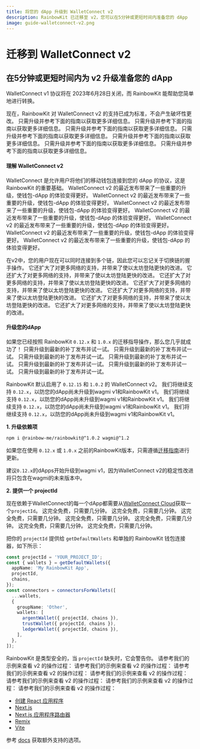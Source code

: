 ```yaml
---
title: 将您的 dApp 升级到 WalletConnect v2
description: RainbowKit 已迁移至 v2，您可以在5分钟或更短时间内准备您的 dApp
image: guide-walletconnect-v2.png
---
```


# 迁移到 WalletConnect v2

## 在5分钟或更短时间内为 v2 升级准备您的 dApp

WalletConnect v1 协议将在 2023年6月28日关闭，而 RainbowKit 能帮助您简单地进行转换。

现在，RainbowKit 对 WalletConnect v2 的支持已成为标准，不会产生破坏性更改。 只需升级并参考下面的指南以获取更多详细信息。 只需升级并参考下面的指南以获取更多详细信息。 只需升级并参考下面的指南以获取更多详细信息。 只需升级并参考下面的指南以获取更多详细信息。 只需升级并参考下面的指南以获取更多详细信息。 只需升级并参考下面的指南以获取更多详细信息。 只需升级并参考下面的指南以获取更多详细信息。

#### 理解 WalletConnect v2

WalletConnect 是允许用户将他们的移动钱包连接到您的 dApp 的协议，这是 RainbowKit 的重要基础。 WalletConnect v2 的最近发布带来了一些重要的升级，使钱包-dApp 的体验变得更好。 WalletConnect v2 的最近发布带来了一些重要的升级，使钱包-dApp 的体验变得更好。 WalletConnect v2 的最近发布带来了一些重要的升级，使钱包-dApp 的体验变得更好。 WalletConnect v2 的最近发布带来了一些重要的升级，使钱包-dApp 的体验变得更好。 WalletConnect v2 的最近发布带来了一些重要的升级，使钱包-dApp 的体验变得更好。 WalletConnect v2 的最近发布带来了一些重要的升级，使钱包-dApp 的体验变得更好。 WalletConnect v2 的最近发布带来了一些重要的升级，使钱包-dApp 的体验变得更好。

在v2中，您的用户现在可以同时连接到多个链，因此您可以忘记关于切换链的握手操作。 它还扩大了对更多网络的支持，并带来了使以太坊登陆更快的改进。 它还扩大了对更多网络的支持，并带来了使以太坊登陆更快的改进。 它还扩大了对更多网络的支持，并带来了使以太坊登陆更快的改进。 它还扩大了对更多网络的支持，并带来了使以太坊登陆更快的改进。 它还扩大了对更多网络的支持，并带来了使以太坊登陆更快的改进。 它还扩大了对更多网络的支持，并带来了使以太坊登陆更快的改进。 它还扩大了对更多网络的支持，并带来了使以太坊登陆更快的改进。

#### 升级您的dApp

如果您已经按照 RainbowKit `0.12.x` 和 `1.0.x` 的迁移指导操作，那么您几乎就成功了！ 只需升级到最新的补丁发布并试一试。 只需升级到最新的补丁发布并试一试。 只需升级到最新的补丁发布并试一试。 只需升级到最新的补丁发布并试一试。 只需升级到最新的补丁发布并试一试。 只需升级到最新的补丁发布并试一试。 只需升级到最新的补丁发布并试一试。

RainbowKit 默认启用了 `0.12.15` 和 `1.0.2` 的 WalletConnect v2。 我们将继续支持 `0.12.x`，以防您的dApp尚未升级到wagmi v1和RainbowKit v1。 我们将继续支持 `0.12.x`，以防您的dApp尚未升级到wagmi v1和RainbowKit v1。 我们将继续支持 `0.12.x`，以防您的dApp尚未升级到wagmi v1和RainbowKit v1。 我们将继续支持 `0.12.x`，以防您的dApp尚未升级到wagmi v1和RainbowKit v1。

**1. 升级依赖项**

```bash
npm i @rainbow-me/rainbowkit@^1.0.2 wagmi@^1.2
```

如果您在使用 `0.12.x` 或 `1.0.x` 之前的RainbowKit版本，只需遵循[迁移指南](/docs/migration-guide)进行更新。

建议`0.12.x`的dApps开始升级到wagmi v1，因为WalletConnect v2的稳定性改进将只包含在wagmi的未来版本中。

**2. 提供一个 projectId**

现在依赖于WalletConnect的每一个dApp都需要从[WalletConnect Cloud](https://cloud.walletconnect.com/)获取一个`projectId`。 这完全免费，只需要几分钟。 这完全免费，只需要几分钟。 这完全免费，只需要几分钟。 这完全免费，只需要几分钟。 这完全免费，只需要几分钟。 这完全免费，只需要几分钟。 这完全免费，只需要几分钟。

把你的 `projectId` 提供给 `getDefaultWallets` 和单独的 RainbowKit 钱包连接器，如下所示：

```ts
const projectId = 'YOUR_PROJECT_ID';
const { wallets } = getDefaultWallets({
  appName: 'My RainbowKit App',
  projectId,
  chains,
});
const connectors = connectorsForWallets([
  ...wallets,
  {
    groupName: 'Other',
    wallets: [
      argentWallet({ projectId, chains }),
      trustWallet({ projectId, chains }),
      ledgerWallet({ projectId, chains }),
    ],
  },
]);
```

RainbowKit 是类型安全的，当 `projectId` 缺失时，它会警告你。 请参考我们的示例来查看 v2 的操作过程： 请参考我们的示例来查看 v2 的操作过程： 请参考我们的示例来查看 v2 的操作过程： 请参考我们的示例来查看 v2 的操作过程： 请参考我们的示例来查看 v2 的操作过程： 请参考我们的示例来查看 v2 的操作过程： 请参考我们的示例来查看 v2 的操作过程：

- [创建 React 应用程序](https://codesandbox.io/p/sandbox/github/rainbow-me/rainbowkit/tree/main/examples/with-create-react-app)
- [Next.js](https://codesandbox.io/p/sandbox/github/rainbow-me/rainbowkit/tree/main/examples/with-next)
- [Next.js 应用程序路由器](https://codesandbox.io/p/sandbox/github/rainbow-me/rainbowkit/tree/main/examples/with-next-app)
- [Remix](https://codesandbox.io/p/sandbox/github/rainbow-me/rainbowkit/tree/main/examples/with-remix)
- [Vite](https://codesandbox.io/p/sandbox/github/rainbow-me/rainbowkit/tree/main/examples/with-vite)

参考 [docs](https://www.rainbowkit.com/docs/custom-wallet-list#walletconnect) 获取额外支持的选项。
